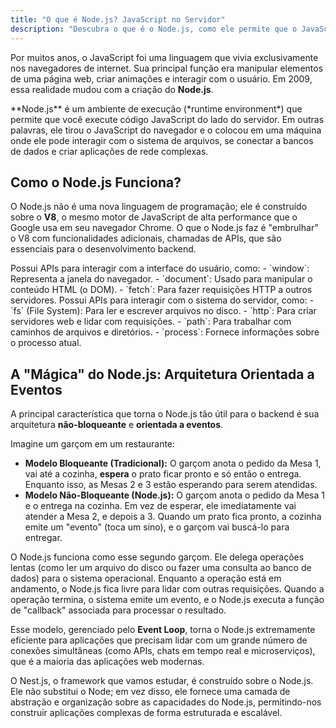 ```yaml
---
title: "O que é Node.js? JavaScript no Servidor"
description: "Descubra o que é o Node.js, como ele permite que o JavaScript seja executado fora do navegador e por que sua arquitetura orientada a eventos é ideal para o backend."
---
```



Por muitos anos, o JavaScript foi uma linguagem que vivia exclusivamente nos navegadores de internet. Sua principal função era manipular elementos de uma página web, criar animações e interagir com o usuário. Em 2009, essa realidade mudou com a criação do **Node.js**.

<Card title="Definição" icon="rocket">
**Node.js** é um ambiente de execução (*runtime environment*) que permite que você execute código JavaScript do lado do servidor. Em outras palavras, ele tirou o JavaScript do navegador e o colocou em uma máquina onde ele pode interagir com o sistema de arquivos, se conectar a bancos de dados e criar aplicações de rede complexas.
</Card>

## Como o Node.js Funciona?

O Node.js não é uma nova linguagem de programação; ele é construído sobre o **V8**, o mesmo motor de JavaScript de alta performance que o Google usa em seu navegador Chrome. O que o Node.js faz é "embrulhar" o V8 com funcionalidades adicionais, chamadas de APIs, que são essenciais para o desenvolvimento backend.

<CardGrid>
    <Card title="JavaScript no Navegador">
        Possui APIs para interagir com a interface do usuário, como:
        - `window`: Representa a janela do navegador.
        - `document`: Usado para manipular o conteúdo HTML (o DOM).
        - `fetch`: Para fazer requisições HTTP a outros servidores.
    </Card>
    <Card title="JavaScript com Node.js">
        Possui APIs para interagir com o sistema do servidor, como:
        - `fs` (File System): Para ler e escrever arquivos no disco.
        - `http`: Para criar servidores web e lidar com requisições.
        - `path`: Para trabalhar com caminhos de arquivos e diretórios.
        - `process`: Fornece informações sobre o processo atual.
    </Card>
</CardGrid>

## A "Mágica" do Node.js: Arquitetura Orientada a Eventos

A principal característica que torna o Node.js tão útil para o backend é sua arquitetura **não-bloqueante** e **orientada a eventos**.

Imagine um garçom em um restaurante:

-   **Modelo Bloqueante (Tradicional):** O garçom anota o pedido da Mesa 1, vai até a cozinha, **espera** o prato ficar pronto e só então o entrega. Enquanto isso, as Mesas 2 e 3 estão esperando para serem atendidas.
-   **Modelo Não-Bloqueante (Node.js):** O garçom anota o pedido da Mesa 1 e o entrega na cozinha. Em vez de esperar, ele imediatamente vai atender a Mesa 2, e depois a 3. Quando um prato fica pronto, a cozinha emite um "evento" (toca um sino), e o garçom vai buscá-lo para entregar.

O Node.js funciona como esse segundo garçom. Ele delega operações lentas (como ler um arquivo do disco ou fazer uma consulta ao banco de dados) para o sistema operacional. Enquanto a operação está em andamento, o Node.js fica livre para lidar com outras requisições. Quando a operação termina, o sistema emite um evento, e o Node.js executa a função de "callback" associada para processar o resultado.

Esse modelo, gerenciado pelo **Event Loop**, torna o Node.js extremamente eficiente para aplicações que precisam lidar com um grande número de conexões simultâneas (como APIs, chats em tempo real e microserviços), que é a maioria das aplicações web modernas.

<Aside type="note">
O Nest.js, o framework que vamos estudar, é construído sobre o Node.js. Ele não substitui o Node; em vez disso, ele fornece uma camada de abstração e organização sobre as capacidades do Node.js, permitindo-nos construir aplicações complexas de forma estruturada e escalável.
</Aside>
